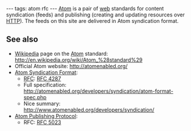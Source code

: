 ---
tags: atom rfc
---
[[Atom]] is a pair of [[web]] standards for content syndication (feeds) and publishing (creating and updating resources over [[HTTP]]). The feeds on this site are delivered in Atom syndication format.

== See also ==

* [[Wikipedia]] page on the [[Atom]] standard: http://en.wikipedia.org/wiki/Atom_%28standard%29 
* Official Atom website: http://atomenabled.org/
* [[Atom Syndication Format]]:
** [[RFC]]: [[RFC 4287]]
** Full specification: http://atomenabled.org/developers/syndication/atom-format-spec.php
** Nice summary: http://www.atomenabled.org/developers/syndication/
* [[Atom Publishing Protocol]]:
** RFC: [[RFC 5023]]
